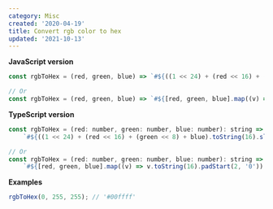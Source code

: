 ```yaml
---
category: Misc
created: '2020-04-19'
title: Convert rgb color to hex
updated: '2021-10-13'
---
```


**JavaScript version**

```js
const rgbToHex = (red, green, blue) => `#${((1 << 24) + (red << 16) + (green << 8) + blue).toString(16).slice(1)}`;

// Or
const rgbToHex = (red, green, blue) => `#${[red, green, blue].map((v) => v.toString(16).padStart(2, '0')).join('')}`;
```

**TypeScript version**

```js
const rgbToHex = (red: number, green: number, blue: number): string =>
    `#${((1 << 24) + (red << 16) + (green << 8) + blue).toString(16).slice(1)}`;

// Or
const rgbToHex = (red: number, green: number, blue: number): string =>
    `#${[red, green, blue].map((v) => v.toString(16).padStart(2, '0')).join('')}`;
```

**Examples**

```js
rgbToHex(0, 255, 255); // '#00ffff'
```

